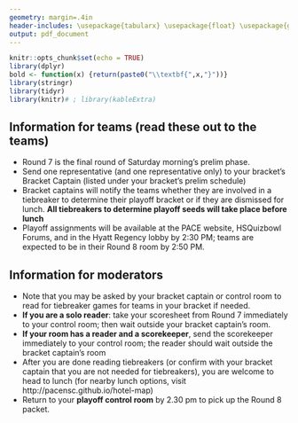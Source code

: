 ```yaml
---
geometry: margin=.4in
header-includes: \usepackage{tabularx} \usepackage{float} \usepackage{graphicx,colortbl,xcolor} \usepackage{mathptmx}
output: pdf_document
---
```

    
```r
knitr::opts_chunk$set(echo = TRUE)
library(dplyr)
bold <- function(x) {return(paste0("\\textbf{",x,"}"))}
library(stringr)
library(tidyr)
library(knitr)# ; library(kableExtra)
```

\begin{center}
{\huge \textbf{Packet 7 Reminders}}
\end{center}

## Information for teams (read these out to the teams)
- Round 7 is the final round of Saturday morning's prelim phase. 
- Send one representative (and one representative only) to your bracket's Bracket Captain (listed under your bracket's prelim schedule)
- Bracket captains will notify the teams whether they are involved in a tiebreaker to determine their playoff bracket or if they are dismissed for lunch. **All tiebreakers to determine playoff seeds will take place before lunch**
- Playoff assignments will be available at the PACE website, HSQuizbowl Forums, and in the Hyatt Regency lobby by 2:30 PM; teams are expected to be in their Round 8 room by 2:50 PM.

## Information for moderators
- Note that you may be asked by your bracket captain or control room to read for tiebreaker games for teams in your bracket if needed.
- **If you are a solo reader**: take your scoresheet from Round 7 immediately to your control room; then wait outside your bracket captain's room. 
- **If your room has a reader and a scorekeeper**, send the scorekeeper immediately to your control room; the reader should wait outside the bracket captain's room
- After you are done reading tiebreakers (or confirm with your bracket captain that you are not needed for tiebreakers), you are welcome to head to lunch (for nearby lunch options, visit http://pacensc.github.io/hotel-map)
- Return to your **playoff control room** by 2.30 pm to pick up the Round 8 packet.